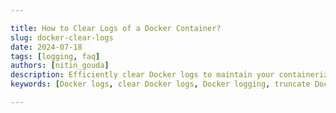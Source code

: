 ```yaml
---

title: How to Clear Logs of a Docker Container?
slug: docker-clear-logs
date: 2024-07-18
tags: [logging, faq]
authors: [nitin_gouda]
description: Efficiently clear Docker logs to maintain your containerized apps’ performance and reliability. Learn methods like truncating, deleting logs, using logging drivers, and automation techniques.
keywords: [Docker logs, clear Docker logs, Docker logging, truncate Docker logs, delete Docker logs, Docker log management, Docker log rotation, Docker logging drivers, automate Docker logs, Docker performance maintenance]

---
```


<head>
<script
    type="application/ld+json"
    dangerouslySetInnerHTML={{ __html: JSON.stringify({
  "@context": "https://schema.org",
  "@type": "TechArticle",
  "headline": "How to Clear Logs of a Docker Container?",
  "alternativeHeadline": "Efficiently clear Docker logs to maintain your containerized apps’ performance and reliability.",
  "author": {
    "@type": "Person",
    "name": "Nitin Gouda"
  },
  "publisher": {
    "@type": "Organization",
    "name": "SigNoz",
    "logo": {
      "@type": "ImageObject",
      "url": "https://signoz.io/img/SigNozLogo-orange.svg"
    }
  },
  "datePublished": "2024-07-18T00:00:00Z",
  "dateModified": "2024-07-18T00:00:00Z",
  "mainEntityOfPage": {
    "@type": "WebPage",
    "@id": "https://signoz.io/guides/docker-clear-logs/"
  },
  "description": "Efficiently clear Docker logs to maintain your containerized apps’ performance and reliability. Learn methods like truncating, deleting logs, using logging drivers, and automation techniques.",
  "keywords": "Docker logs, clear Docker logs, Docker logging, truncate Docker logs, delete Docker logs, Docker log management, Docker log rotation, Docker logging drivers, automate Docker logs, Docker performance maintenance",
  "articleSection": "Technology",
  "inLanguage": "en",
  "isPartOf": {
    "@type": "Blog",
    "name": "SigNoz Blog",
    "url": "https://signoz.io/blog/"
  },
  "about": [
    {
      "@type": "Thing",
      "name": "Docker Logs",
      "description": "Logs generated by Docker containers, capturing both standard output and standard error."
    },
    {
      "@type": "Thing",
      "name": "Log Management",
      "description": "Techniques and practices for efficiently handling log files generated by applications and systems."
    },
    {
      "@type": "Thing",
      "name": "Log Rotation",
      "description": "The process of managing log files by periodically archiving and clearing old logs."
    }
  ],
  "mentions": [
    {
      "@type": "SoftwareApplication",
      "name": "Docker",
      "applicationCategory": "Containerization Platform"
    },
    {
      "@type": "SoftwareApplication",
      "name": "SigNoz",
      "applicationCategory": "Observability Platform"
    }
  ],
  "mainEntity": {
    "@type": "FAQPage",
    "mainEntity": [
      {
        "@type": "Question",
        "name": "How to Clear Docker Logs for a Container?",
        "acceptedAnswer": {
          "@type": "Answer",
          "text": "To clear Docker logs for a specific container, you can truncate the log file using the following command:\ntruncate -s 0 /var/lib/docker/containers/<container_id>/<container_id>-json.log\nReplace <container_id> with the actual container ID."
        }
      },
      {
        "@type": "Question",
        "name": "How to Clear Logs of Running Docker Containers?",
        "acceptedAnswer": {
          "@type": "Answer",
          "text": "It's recommended to stop the running container before clearing logs to avoid potential issues. Use the following command to stop the container:\ndocker stop <container_id>\nThen, you can truncate or delete the log file as needed."
        }
      },
      {
        "@type": "Question",
        "name": "Clearing Docker Logs on a Schedule",
        "acceptedAnswer": {
          "@type": "Answer",
          "text": "You can use logrotate to schedule automatic log rotation for Docker logs. Create a logrotate configuration file in /etc/logrotate.d/ and specify the rotation rules for Docker container logs."
        }
      },
      {
        "@type": "Question",
        "name": "How to Safely Remove Docker Host Logs?",
        "acceptedAnswer": {
          "@type": "Answer",
          "text": "To safely remove Docker host logs, stop the Docker service and then delete the log files. Restart the Docker service after deletion to ensure uninterrupted operation:\nsudo systemctl stop docker\nsudo rm /var/lib/docker/containers/*/*.log\nsudo systemctl start docker"
        }
      },
      {
        "@type": "Question",
        "name": "Clearing Logs for a Specific Container",
        "acceptedAnswer": {
          "@type": "Answer",
          "text": "To clear logs for a specific container, use the truncate command to reset the log file:\ntruncate -s 0 /var/lib/docker/containers/<container_id>/<container_id>-json.log\nMake sure to replace <container_id> with the actual container ID."
        }
      },
      {
        "@type": "Question",
        "name": "Clearing Logs for All Containers",
        "acceptedAnswer": {
          "@type": "Answer",
          "text": "To clear logs for all containers, iterate through the log files and truncate each one:\nfor log in /var/lib/docker/containers/*/*.log; do truncate -s 0 \"$log\"; done\nThis will reset the logs for all containers running on the host."
        }
      }
    ]
  },
  "tutorial": {
    "@type": "HowTo",
    "name": "How to Clear Docker Logs",
    "step": [
      {
        "@type": "HowToStep",
        "name": "Stop Running Container",
        "text": "Run the below command to stop your running container(s):\ndocker stop <container_id>"
      },
      {
        "@type": "HowToStep",
        "name": "Truncate Log Files",
        "text": "To truncate log files from a Docker container, use the following command:\ntruncate -s 0 /var/lib/docker/containers/<container_id>/<container_id>-json.log\nReplace <container_id> with the ID of the actual container."
      },
      {
        "@type": "HowToStep",
        "name": "Delete Log Files",
        "text": "To delete a log file from a Docker container, use the following command:\nrm /var/lib/docker/containers/<container_id>/<container_id>-json.log\nOnce the log file is deleted, restart Docker to ensure uninterrupted operation:\nsudo systemctl restart docker"
      },
      {
        "@type": "HowToStep",
        "name": "Using Docker's Built-In Logging Drivers",
        "text": "Docker’s built-in logging drivers allow you to configure how logs are collected, stored, and forwarded. By default, Docker uses the json-file logging driver, which stores logs in JSON format on the local disk.\nTo configure the logging driver globally, edit the Docker daemon configuration file:\nsudo nano /etc/docker/daemon.json\nAdd or update the logging driver configuration to include log rotation options:\n{\n  \"log-driver\": \"json-file\",\n  \"log-opts\": {\n    \"max-size\": \"10m\",\n    \"max-file\": \"3\"\n  }\n}\nAfter making changes, restart the Docker daemon to apply them:\nsudo systemctl restart docker"
      },
      {
        "@type": "HowToStep",
        "name": "Using Logrotate",
        "text": "To clear Docker logs using Logrotate, create a Logrotate configuration file specifically for Docker logs in the /etc/logrotate.d/ directory:\nsudo nano /etc/logrotate.d/docker-container-logs\nAdd the below configuration in the file:\n/var/lib/docker/containers/*/*.log {\n    rotate 7\n    daily\n    compress\n    missingok\n    delaycompress\n    copytruncate\n    notifempty\n    create 0640 root root\n}\nYou can customize the Logrotate configuration further to suit your needs."
      },
      {
        "@type": "HowToStep",
        "name": "Automating Log Rotation using Docker Compose",
        "text": "If you are running your Docker containers using Docker Compose, you can directly configure log rotation in your Docker Compose file. Modify the docker-compose.yml file by adding logging configurations for each service.\nAfter configuring, start the containers using the below command:\ndocker compose up -d"
      },
      {
        "@type": "HowToStep",
        "name": "Monitor Docker Logs with SigNoz",
        "text": "To effectively monitor Docker logs, use SigNoz for end-to-end monitoring, troubleshooting, and alerting capabilities. Create a SigNoz Cloud account and set up OpenTelemetry Collector to send logs to SigNoz."
      }
    ]
  }
}) }}
  />
</head>


Clearing Docker logs is important for maintaining the performance and reliability of your containerized applications. Docker logs can grow rapidly, consuming significant amounts of disk space. If not cleared regularly, this can lead to disk space exhaustion, causing applications to fail or the host system to become unresponsive.

This guide discusses Docker logs, methods for clearing them, and how they can be monitored.

## Understanding Docker Logs

Docker logs are the output generated by applications running inside Docker containers, capturing both the standard output (stdout) and standard error (stderr). These logs provide visibility into application behavior, performance metrics, and error messages, essential for troubleshooting, monitoring, and operational insights.

<Figure src="/img/guides/2024/07/docker-clear-logs-Screenshot_2024-07-16_at_5.01.07_AM.webp" alt="Docker logs" caption="Docker logs" />


## Methods to Clear Docker Logs

There are different methods that can be used in clearing Docker logs which will be discussed in this section.

Note: It's recommended to stop running containers before clearing logs. This prevents potential issues and ensures no new logs are generated during the process.

Run the below command to stop your running container(s):

```docker
docker stop <container_id>
```

### 1. Truncating Log Files

Truncating log files is essential for reducing the storage space occupied by logs. This process becomes necessary when log files grow too large, potentially impacting the system or the application running on it. Truncation provides a quick fix for urgent disk space recovery or emergency maintenance.

To truncate log files from a Docker container, use the following command:

```bash
truncate -s 0 /var/lib/docker/containers/<container_id>/<container_id>-json.log
```

Replace `<container_id>` with the ID of the actual container.

### 2. Deleting Log Files

Deleting log files involves removing them entirely from the system. While this method helps manage disk space, it comes with inherent risks and considerations. Deleting a log file removes all stored log data, so it's crucial to ensure compliance with any regulatory or compliance requirements regarding log retention.

To delete a log file from a Docker container, use the following command:

```bash
rm /var/lib/docker/containers/<container_id>/<container_id>-json.log
```

Once the log file is deleted, restart Docker to ensure uninterrupted operation:

```bash
sudo systemctl restart docker
```

### 3. Using Docker's Built-In Logging Drivers

Docker’s built-in logging drivers allow you to configure how logs are collected, stored, and forwarded. By default, Docker uses the `json-file` logging driver, which stores logs in JSON format on the local disk. 

Here are some other available logging drivers:

- syslog: Sends logs to a syslog server.
- journald: Integrates with the systemd journal.
- awslogs: Sends logs to Amazon CloudWatch.

The `json-file` logging driver supports log rotation, automatically clearing old logs by limiting file size and count. You can configure the logging driver globally by editing the Docker daemon configuration file:

```bash
sudo nano /etc/docker/daemon.json
```

Add or update the logging driver configuration to include log rotation options:

```docker
{
  "log-driver": "json-file",
  "log-opts": {
    "max-size": "10m",
    "max-file": "3"
  }
}
```

After making changes, restart the Docker daemon to apply them:

```bash
sudo systemctl restart docker
```

Alternatively, you can apply these settings at the container level using the `docker run` command:

```docker
docker run --log-driver=json-file --log-opt max-size=10m --log-opt max-file=3 -d <my-container-id>
```

### 4. Using Logrotate

Logrotate is a powerful tool used to manage the log files generated by various services, including Docker. It assists in deleting, rotating, and compressing old log files to keep them from taking up too much disk space. Logrotate is typically managed by a daily cron job that executes the log rotation based on the defined configurations. 

To clear Docker logs using Logrotate, you need to create a Logrotate configuration file specifically for Docker logs in the `/etc/logrotate.d/` directory. This file will define how Logrotate should handle the log rotation for Docker containers.

```bash
sudo nano /etc/logrotate.d/docker-container-logs
```

 Add the below configuration in the file:

```bash
/var/lib/docker/containers/*/*.log {
    rotate 7
    daily
    compress
    missingok
    delaycompress
    copytruncate
    notifempty
    create 0640 root root
}
```

The above configuration instructs Logrotate on how to rotate Docker container logs. Here is a breakdown:

- `/var/lib/docker/containers/*/*.log`: This is the file pattern that matches all Docker container log files. The asterisks (*) act as wildcards, meaning this rule applies to all log files within any subdirectory of `/var/lib/docker/containers/`.
- `rotate 7`: Keep 7 rotations of the log files. Older logs will be removed after this number is reached.
- `daily`: Rotate logs daily.
- `compress`: Compress rotated logs using gzip.
- `missingok`: Don't throw an error if a log file doesn't exist.
- `delaycompress`: Delay compression until the next rotation cycle. This helps if an application is still writing to the original log file.
- `copytruncate`: Create a copy of the current log file, then empty the original. This is useful to avoid interrupting applications that are actively writing to the log.
- `notifempty`: Don't rotate the log if it's empty.
- `create 0640 root root`: Create new log files with the specified permissions (owner: root, group: root, permissions: 640 – read/write for owner, read for group).

You can customize the Logrotate configuration further to suit your needs. 

```bash
/var/lib/docker/containers/*/*.log {
    rotate 7
    daily
    compress
    missingok
    delaycompress
    copytruncate
    notifempty
    create 0640 root root
    size 100M
    maxage 30
    dateext
}
```

- size: Rotate the log file if it grows beyond a specified size (e.g., `size 100M`).
- maxage: Remove rotated logs older than a specified number of days (e.g., `maxage 30`).
- dateext: Append the date to the rotated log file name.

### 5. Automating Log Rotation using Docker Compose

If you are running your Docker containers using Docker Compose, you can directly configure log rotation in your Docker Compose file. This requires a specification for the logging driver and options such as max-size and max-file to control log rotation in each container.

An [example repository](https://github.com/SigNoz/opentelemetry-nodejs-example) has been provided with a Docker Compose configuration. Clone the repository and open the folder in your code editor.

```bash
git clone https://github.com/SigNoz/opentelemetry-nodejs-example.git
```

Modify the `docker-compose.yml` file by replacing its current contents with the provided configuration:

```docker
version: "3.8"
services:
  mongodb:
    image: mongo:latest
    ports:
      - "27017:27017"
    volumes:
      - mongo-data:/data/db
    networks:
      - myapp-network
    logging:
      driver: "json-file"
      options:
        max-size: "10m"
        max-file: "5"

  order:
    build: ./order-service
    ports:
      - "3001:3001"
    environment:
      - OTEL_TRACES_EXPORTER=otlp
      - OTEL_EXPORTER_OTLP_ENDPOINT=http://otel-collector:4318
      - OTEL_NODE_RESOURCE_DETECTORS=env,host,os
      - OTEL_SERVICE_NAME=order-service
      - NODE_OPTIONS=--require @opentelemetry/auto-instrumentations-node/register
    depends_on:
      - mongodb
      - otel-collector
    networks:
      - myapp-network
    logging:
      driver: "json-file"
      options:
        max-size: "10m"
        max-file: "5"

  payment:
    build: ./payment-service
    ports:
      - "3002:3002"
    environment:
      - OTEL_TRACES_EXPORTER=otlp
      - OTEL_EXPORTER_OTLP_ENDPOINT=http://otel-collector:4318
      - OTEL_NODE_RESOURCE_DETECTORS=env,host,os
      - OTEL_SERVICE_NAME=payment-service
      - NODE_OPTIONS=--require @opentelemetry/auto-instrumentations-node/register
    depends_on:
      - mongodb
      - otel-collector
    networks:
      - myapp-network
    logging:
      driver: "json-file"
      options:
        max-size: "10m"
        max-file: "5"

  product:
    build: ./product-service
    ports:
      - "3003:3003"
    environment:
      - OTEL_TRACES_EXPORTER=otlp
      - OTEL_EXPORTER_OTLP_ENDPOINT=http://otel-collector:4318
      - OTEL_NODE_RESOURCE_DETECTORS=env,host,os
      - OTEL_SERVICE_NAME=product-service
      - NODE_OPTIONS=--require @opentelemetry/auto-instrumentations-node/register
    depends_on:
      - mongodb
      - otel-collector
    networks:
      - myapp-network
    logging:
      driver: "json-file"
      options:
        max-size: "10m"
        max-file: "5"

  user:
    build: ./user-service
    ports:
      - "3004:3004"
    environment:
      - OTEL_TRACES_EXPORTER=otlp
      - OTEL_EXPORTER_OTLP_ENDPOINT=http://otel-collector:4318
      - OTEL_NODE_RESOURCE_DETECTORS=env,host,os
      - OTEL_SERVICE_NAME=user-service
      - NODE_OPTIONS=--require @opentelemetry/auto-instrumentations-node/register
    depends_on:
      - mongodb
      - otel-collector
    networks:
      - myapp-network
    logging:
      driver: "json-file"
      options:
        max-size: "10m"
        max-file: "5"

  otel-collector:
    image: otel/opentelemetry-collector-contrib:latest
    command: ["--config", "/etc/otel-collector-config.yaml"]
    volumes:
      - ./otel-collector-config.yaml:/etc/otel-collector-config.yaml:ro
    ports:
      - "4317:4317"
      - "4318:4318"
      - "8888:8888"
      - "2255:2255"
    environment:
      - OTEL_EXPORTER_OTLP_ENDPOINT=${OTEL_EXPORTER_OTLP_ENDPOINT}
      - SIGNOZ_INGESTION_KEY=${SIGNOZ_INGESTION_KEY}
    networks:
      - myapp-network
    logging:
      driver: "json-file"
      options:
        max-size: "10m"
        max-file: "5"

networks:
  myapp-network:

volumes:
  mongo-data:
```

From the above configuration, all the container services have been modified to use the `json-file` logging driver and are configured to rotate logs when each log file reaches 10MB, keeping a maximum of 5 rotated log files.

Start the containers using the below command:

```docker
docker compose up -d 
```

If all the containers start without any error, log rotation is successfully implemented. To check the logs, you can use Docker commands to monitor logs and verify rotation:

```docker
docker logs <container-name>
```

## Monitor your Docker Logs with SigNoz

To effectively monitor Docker logs, using an advanced observability platform like SigNoz can be highly beneficial. [SigNoz](https://signoz.io/) is an open-source observability tool that provides end-to-end monitoring, troubleshooting, and alerting capabilities for your applications and infrastructure.

Here's how you can leverage SigNoz for monitoring Docker logs:

1. Create a SigNoz Cloud Account

[SigNoz Cloud](https://signoz.io/teams/) provides a 30-day free trial period. This demo uses SigNoz Cloud, but you can choose to use the open-source version.

1. Add .env File to the Root Project Folder

In the root directory of your project folder, create a new file named `.env` and paste the below into it:

```yaml
OTEL_COLLECTOR_ENDPOINT=ingest.{region}.signoz.cloud:443
SIGNOZ_INGESTION_KEY=***
```

- `OTEL_COLLECTOR_ENDPOINT`: Specifies the address of the SigNoz collector where your application will send its telemetry data.
- `SIGNOZ_INGESTION_KEY`: Authenticates your application with the SigNoz collector.

Note: Replace `{region}` with your SigNoz region and `SIGNOZ_INGESTION_KEY` with your actual ingestion key.

To obtain the SigNoz ingestion key and region, navigate to the “Settings” page in your SigNoz dashboard. You will find the ingestion key and region under the “Ingestion Settings” tab.

<Figure src="/img/guides/2024/07/docker-clear-logs-Untitled.webp" alt="SigNoz Ingestion Settings Page" caption="SigNoz Ingestion Settings Page" />


1. Set Up the OpenTelemetry Collector Config

An [OTel Collector](https://signoz.io/blog/opentelemetry-collector-complete-guide/) is a vendor-agnostic service that receives, processes, and exports telemetry data (metrics, logs, and traces) from various sources to various destinations.

In the root of your project folder, create a file `otel-collector-config.yaml` and paste the below contents in it:

```yaml
receivers:
  tcplog/docker:
    listen_address: "0.0.0.0:2255"
    operators:
      - type: regex_parser
        regex: '^<([0-9]+)>[0-9]+ (?P<timestamp>[0-9]{4}-[0-9]{2}-[0-9]{2}T[0-9]{2}:[0-9]{2}:[0-9]{2}(\\.[0-9]+)?([zZ]|([\\+-])([01]\\d|2[0-3]):?([0-5]\\d)?)?) (?P<container_id>\\S+) (?P<container_name>\\S+) [0-9]+ - -( (?P<body>.*))?'
        timestamp:
          parse_from: attributes.timestamp
          layout: '%Y-%m-%dT%H:%M:%S.%LZ'
      - type: move
        from: attributes["body"]
        to: body
      - type: remove
        field: attributes.timestamp
      - type: filter
        id: signoz_logs_filter
        expr: 'attributes.container_name matches "^signoz-(logspout|frontend|alertmanager|query-service|otel-collector|otel-collector-metrics|clickhouse|zookeeper)"'

processors:
  batch:
    send_batch_size: 10000
    send_batch_max_size: 11000
    timeout: 10s

exporters:
  otlp:
    endpoint: ${env:OTEL_COLLECOTR_ENDPOINT}
    tls:
      insecure: false
    headers:
      "signoz-access-token": ${env:SIGNOZ_INGESTION_KEY}

service:
  pipelines:
    logs:
      receivers: [tcplog/docker]
      processors: [batch]
      exporters: [otlp]
```

The above configuration sets up the OpenTelemetry Collector to listen on `0.0.0.0:2255` for incoming Docker logs over TCP and to parse and filter the logs using a regex parser. The logs are then processed in batches for optimized handling and exported securely via OTLP to the `OTEL_COLLECTOR_ENDPOINT` specified in your `.env` file.

4. Add Services to the Docker Compose File

In your Docker Compose file, add the below configuration:

```docker
  otel-collector:
    image: signoz/signoz-otel-collector:${OTELCOL_TAG:-0.79.7}
    container_name: signoz-otel-collector
    command:
      [
        "--config=/etc/otel-collector-config.yaml",
        "--feature-gates=-pkg.translator.prometheus.NormalizeName"
      ]
    volumes:
      - ./otel-collector-config.yaml:/etc/otel-collector-config.yaml
    environment:
      - OTEL_RESOURCE_ATTRIBUTES=host.name=signoz-host,os.type=linux
      - DOCKER_MULTI_NODE_CLUSTER=false
      - LOW_CARDINAL_EXCEPTION_GROUPING=false
    env_file:
      - ./.env
    ports:
      - "4317:4317" # OTLP gRPC receiver
      - "4318:4318" # OTLP HTTP receiver
    restart: on-failure

  logspout:
    image: "gliderlabs/logspout:v3.2.14"
    container_name: signoz-logspout
    volumes:
      - /etc/hostname:/etc/host_hostname:ro
      - /var/run/docker.sock:/var/run/docker.sock
    command: syslog+tcp://otel-collector:2255
    depends_on:
      - otel-collector
    restart: on-failure 
```

The above Docker Compose configuration sets up two services:

- `otel-collector`:
    - Uses the Signoz OpenTelemetry Collector image.
    - Mounts the `otel-collector-config.yaml` file into the container.
    - Uses environment variables from the `.env` file for configuration.
    - Exposes ports `4317` (OTLP gRPC receiver) and `4318` (OTLP HTTP receiver).
- `logspout`:
    - Uses the `gliderlabs/logspout` image to collect logs from other Docker containers.
    - Forwards logs to the `otel-collector` service on port `2255`.
    - Depends on the `otel-collector` service, ensuring it starts first so it can forward the logs to it.
1.  Start the Docker Compose file

Run the below command in your terminal to start the containers:

```docker
docker compose up -d 
```

If it runs without any error, navigate to your SigNoz Cloud. Under the “Logs” tab, you should see the incoming logs.

<Figure src="/img/guides/2024/07/docker-clear-logs-Screenshot_2024-07-17_at_4.08.17_PM.webp" alt="Docker logs sent to SigNoz" caption="Docker logs sent to SigNoz" />


## Conclusion

- Clearing Docker logs is crucial for maintaining the performance and reliability of your containerized applications.
- There are various methods to clear Docker logs like truncating log files, deleting log files, using Docker's built-in logging drivers, and employing tools like Logrotate.
- Each method has its use cases and considerations, allowing you to choose the best approach based on your specific requirements.
- Using `Logrotate` and `adding logging drivers` to Docker Compose file it becomes easy to automate the whole task.
- To manage your logs efficiently, use a centralized monitoring tool like SigNoz.

## FAQ

### How to Clear Docker Logs for a Container?

To clear Docker logs for a specific container, you can truncate the log file using the following command:

```bash
truncate -s 0 /var/lib/docker/containers/<container_id>/<container_id>-json.log
```

Replace `<container_id>` with the actual container ID.

### How to Clear Logs of Running Docker Containers?

It's recommended to stop the running container before clearing logs to avoid potential issues. Use the following command to stop the container:

```bash
docker stop <container_id>
```

Then, you can truncate or delete the log file as needed.

### Clearing Docker Logs on a Schedule

You can use `logrotate` to schedule automatic log rotation for Docker logs. Create a logrotate configuration file in `/etc/logrotate.d/` and specify the rotation rules for Docker container logs.

### How to Safely Remove Docker Host Logs?

To safely remove Docker host logs, stop the Docker service and then delete the log files. Restart the Docker service after deletion to ensure uninterrupted operation:

```bash
sudo systemctl stop docker
sudo rm /var/lib/docker/containers/*/*.log
sudo systemctl start docker
```

### Clearing Logs for a Specific Container

To clear logs for a specific container, use the `truncate` command to reset the log file:

```bash
truncate -s 0 /var/lib/docker/containers/<container_id>/<container_id>-json.log
```

Make sure to replace `<container_id>` with the actual container ID.

### Clearing Logs for All Containers

To clear logs for all containers, iterate through the log files and truncate each one:

```bash
for log in /var/lib/docker/containers/*/*.log; do truncate -s 0 "$log"; done
```

This will reset the logs for all containers running on the host.
